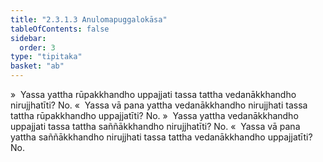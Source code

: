 ```yaml
---
title: "2.3.1.3 Anulomapuggalokāsa"
tableOfContents: false
sidebar:
  order: 3
type: "tipitaka"
basket: "ab"
---
```



<DynamicBreadcrumb />

<Division number="157">

<Paragraph number="827">
»  Yassa yattha rūpakkhandho uppajjati tassa tattha vedanākkhandho nirujjhatīti? No.
</Paragraph>

<Paragraph number="828">
«  Yassa vā pana yattha vedanākkhandho nirujjhati tassa tattha rūpakkhandho uppajjatīti? No.
</Paragraph>

</Division>
<Division number="158">

<Paragraph number="829">
»  Yassa yattha vedanākkhandho uppajjati tassa tattha saññākkhandho nirujjhatīti? No.
</Paragraph>

<Paragraph number="830">
«  Yassa vā pana yattha saññākkhandho nirujjhati tassa tattha vedanākkhandho uppajjatīti? No.
</Paragraph>
</Division>